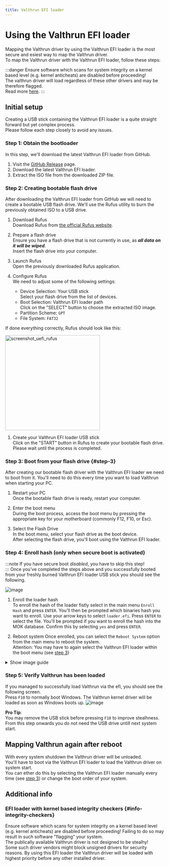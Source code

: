 ```yaml
---
title: Valthrun EFI loader
---
```



# Using the Valthrun EFI loader

Mapping the Valthrun driver by using the Valthrun EFI loader is the most secure and esiest way to map the Valthrun driver.  
To map the Valthrun driver with the Valthrun EFI loader, follow these steps:

:::danger
Ensure software which scans for system integrity on a kernel based level (e.g. kernel anticheats) are disabled before proceeding!  
The valthrun driver will load regardless of these other drivers and may be therefore flagged.  
Read more [here](#info-integrity-checkers).
:::

## Initial setup

Creating a USB stick containing the Valthrun EFI loader is a quite straight forward but yet complex process.  
Please follow each step closely to avoid any issues.

### Step 1: Obtain the bootloader

In this step, we'll download the latest Valthrun EFI loader from GitHub.

1. Visit the [GitHub Release](https://github.com/Valthrun/Valthrun/releases/latest) page.
2. Download the latest Valthrun EFI loader.
3. Extract the ISO file from the downloaded ZIP file.

### Step 2: Creating bootable flash drive

After downloading the Valthrun EFI loader from GitHub we will need to create a bootable USB flash drive.
We'll use the Rufus utility to burn the previously obtained ISO to a USB drive.

1. Download Rufus  
   Download Rufus from [the official Rufus website](https://rufus.ie/en/).
2. Prepare a flash drive  
   Ensure you have a flash drive that is not currently in use, as **_all data on it will be wiped_**.  
   Insert the flash drive into your computer.

3. Launch Rufus  
   Open the previously downloaded Rufus application.

4. Configure Rufus  
   We need to adjust some of the following settings:
   - Device Selection: Your USB stick  
     Select your flash drive from the list of devices.
   - Boot Selection: Valthrun EFI loader path  
     Click on the "SELECT" button to choose the extracted ISO image.
   - Partition Scheme: `GPT`
   - File System: `FAT32`

If done everything correctly, Rufus should look like this:

<img src={ImageScreenshotUefiRufus} alt="screenshot_uefi_rufus" width="300" />

1. Create your Valthrun EFI loader USB stick  
   Click on the "START" button in Rufus to create your bootable flash drive.  
   Please wait until the process is completed.

### Step 3: Boot from your flash drive {#step-3}

After creating our bootable flash driver with the Valthrun EFI loader we need to boot from it. You'll need to do this every time you want to load Valthrun when starting your PC.

1. Restart your PC  
   Once the bootable flash drive is ready, restart your computer.

2. Enter the boot menu  
   During the boot process, access the boot menu by pressing the appropriate key for your motherboard (commonly F12, F10, or Esc).

3. Select the Flash Drive  
   In the boot menu, select your flash drive as the boot device.  
   After selecting the flash drive, you'll boot using the Valthrun EFI loader.

### Step 4: Enroll hash (only when secure boot is activated)

:::note
If you have secure boot _disabled_, you have to skip this step!  
:::
Once you've completed the steps above and you successfully booted from your freshly burned Valthrun EFI loader USB stick you should see the following.

![image](@site/docs/_media/screenshot_uefi_loader_failed.png)

1. Enroll the loader hash  
   To enroll the hash of the loader fistly select in the main menu `Enroll Hash` and press `ENTER`.
   You'll then be prompted which binaries hash you want to enroll. Use your arrow keys to select `loader.efi`.
   Press `ENTER` to select the file. You'll be prompted if you want to enroll the hash into the MOK database. Confirm this by selecting `yes` and press `ENTER`.

1. Reboot system
   Once enrolled, you can select the `Reboot System` option from the main menu to reboot the system.  
   Attention: You may have to again select the Valthrun EFI loader within the boot menu (see [step 3](#step-3))

<details>
  <summary>Show image guide</summary>
  <img
    style={{ display: "block" }}
    src={ImageScreenshotUefiLoaderMenu}
    alt="screenshot_uefi_loader_menu"
  />
  <img
    style={{ display: "block" }}
    src={ImageScreenshotUefiLoaderEnrol}
    alt="screenshot_uefi_loader_enrol"
  />
  <img
    style={{ display: "block" }}
    src={ImageScreenshotUefiLoaderEnrolYes}
    alt="screenshot_uefi_loader_enrol_yes"
  />
</details>

### Step 5: Verify Valthrun has been loaded

If you managed to successfully load Valthrun via the efi, you should see the following screen.  
Press `F10` to normally boot Windows. The Valthrun kernel driver will be loaded as soon as Windows boots up.
![image](@site/docs/_media/screenshot_uefi_mapped_successfully.png)

**Pro Tip**:  
You may remove the USB stick before pressing `F10` to improve stealhness.  
From this step onwards you do not need the USB drive untill next system start.

## Mapping Valthrun again after reboot

With every system shutdown the Valthrun driver will be unloaded.  
You'll have to boot via the Valthrun EFI loader to load the Valthrun driver on system start.  
You can ether do this by selecting the Valthrun EFI loader manually every time (see [step 3](#step-3)) or change the boot order of your system.

## Additional info

### EFI loader with kernel based integrity checkers {#info-integrity-checkers}

Ensure software which scans for system integrity on a kernel based level (e.g. kernel anticheats) are disabled before proceeding!
Failing to do so may result in such software "flagging" your system.  
The publically available Valthrun driver is not designed to be stealhy!  
Some such driver vendors might block unsigned drivers for security reasons.
By using this EFI loader the Valthrun driver will be loaded with highest priority before any other installed driver.
